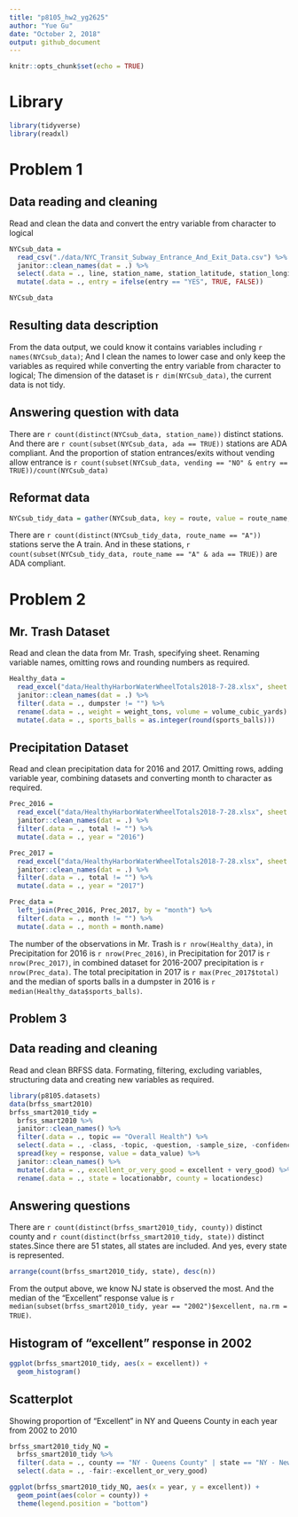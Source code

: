 ```yaml
---
title: "p8105_hw2_yg2625"
author: "Yue Gu"
date: "October 2, 2018"
output: github_document
---
```


```r
knitr::opts_chunk$set(echo = TRUE)
```

# Library
```r
library(tidyverse)
library(readxl)
```

# Problem 1
## Data reading and cleaning

Read and clean the data and convert the entry variable from character to logical
```r
NYCsub_data = 
  read_csv("./data/NYC_Transit_Subway_Entrance_And_Exit_Data.csv") %>% 
  janitor::clean_names(dat = .) %>% 
  select(.data = ., line, station_name, station_latitude, station_longitude, route1:route11, entry, vending, entrance_type, ada) %>% 
  mutate(.data = ., entry = ifelse(entry == "YES", TRUE, FALSE))

NYCsub_data 
```

## Resulting data description
From the data output, we could know it contains variables including `r names(NYCsub_data)`; And I clean the names to lower case and only keep the variables as required while converting the entry variable from character to logical; The dimension of the dataset is `r dim(NYCsub_data)`, the current data is not tidy.


## Answering question with data
There are `r count(distinct(NYCsub_data, station_name))` distinct stations. And there are `r count(subset(NYCsub_data, ada == TRUE))` stations are ADA compliant. And the proportion of station entrances/exits without vending allow entrance is `r count(subset(NYCsub_data, vending == "NO" & entry == TRUE))/count(NYCsub_data)`


## Reformat data
```r
NYCsub_tidy_data = gather(NYCsub_data, key = route, value = route_name, route1:route11)
```

There are `r count(distinct(NYCsub_tidy_data, route_name == "A"))` stations serve the A train. And in these stations, `r count(subset(NYCsub_tidy_data, route_name == "A" & ada == TRUE))` are ADA compliant.


# Problem 2
## Mr. Trash Dataset

Read and clean the data from Mr. Trash, specifying sheet. Renaming variable names, omitting rows and rounding numbers as required.
```r
Healthy_data = 
  read_excel("data/HealthyHarborWaterWheelTotals2018-7-28.xlsx", sheet = "Mr. Trash Wheel", range = cell_cols("A:N")) %>%
  janitor::clean_names(dat = .) %>% 
  filter(.data = ., dumpster != "") %>% 
  rename(.data = ., weight = weight_tons, volume = volume_cubic_yards) %>% 
  mutate(.data = ., sports_balls = as.integer(round(sports_balls)))
```

## Precipitation Dataset

Read and clean precipitation data for 2016 and 2017. Omitting rows, adding variable year, combining datasets and converting month to character as required.
```r
Prec_2016 =
  read_excel("data/HealthyHarborWaterWheelTotals2018-7-28.xlsx", sheet = "2016 Precipitation", range = cell_rows(2:15)) %>% 
  janitor::clean_names(dat = .) %>% 
  filter(.data = ., total != "") %>% 
  mutate(.data = ., year = "2016")

Prec_2017 =
  read_excel("data/HealthyHarborWaterWheelTotals2018-7-28.xlsx", sheet = "2017 Precipitation", range = cell_rows(2:15)) %>% 
  janitor::clean_names(dat = .) %>% 
  filter(.data = ., total != "") %>% 
  mutate(.data = ., year = "2017")

Prec_data = 
  left_join(Prec_2016, Prec_2017, by = "month") %>%
  filter(.data = ., month != "") %>% 
  mutate(.data = ., month = month.name)

```

The number of the observations in Mr. Trash is `r nrow(Healthy_data)`, in Precipitation for 2016 is `r nrow(Prec_2016)`, in Precipitation for 2017 is `r nrow(Prec_2017)`, in combined dataset for 2016-2007 precipitation is `r nrow(Prec_data)`. The total precipitation in 2017 is `r max(Prec_2017$total)` and the median of sports balls in a dumpster in 2016 is `r median(Healthy_data$sports_balls)`.


## Problem 3
## Data reading and cleaning

Read and clean BRFSS data. Formating, filtering, excluding variables, structuring data and creating new variables as required.
```r
library(p8105.datasets)
data(brfss_smart2010)
brfss_smart2010_tidy = 
  brfss_smart2010 %>% 
  janitor::clean_names() %>% 
  filter(.data = ., topic == "Overall Health") %>% 
  select(.data = ., -class, -topic, -question, -sample_size, -confidence_limit_low: -geo_location) %>% 
  spread(key = response, value = data_value) %>% 
  janitor::clean_names() %>% 
  mutate(.data = ., excellent_or_very_good = excellent + very_good) %>% 
  rename(.data = ., state = locationabbr, county = locationdesc)
```

## Answering questions
There are `r count(distinct(brfss_smart2010_tidy, county))` distinct county and `r count(distinct(brfss_smart2010_tidy, state))` distinct states.Since there are 51 states, all states are included. And yes, every state is represented.

```r
arrange(count(brfss_smart2010_tidy, state), desc(n))
```
From the output above, we know NJ state is observed the most. And the median of the "Excellent" response value is `r median(subset(brfss_smart2010_tidy, year == "2002")$excellent, na.rm = TRUE)`.

## Histogram of "excellent" response in 2002
```r
ggplot(brfss_smart2010_tidy, aes(x = excellent)) +
  geom_histogram()
```

## Scatterplot
Showing proportion of "Excellent" in NY and Queens County in each year from 2002 to 2010
```r
brfss_smart2010_tidy_NQ = 
  brfss_smart2010_tidy %>% 
  filter(.data = ., county == "NY - Queens County" | state == "NY - New York County") %>% 
  select(.data = ., -fair:-excellent_or_very_good)

ggplot(brfss_smart2010_tidy_NQ, aes(x = year, y = excellent)) +
  geom_point(aes(color = county)) +
  theme(legend.position = "bottom")
```


